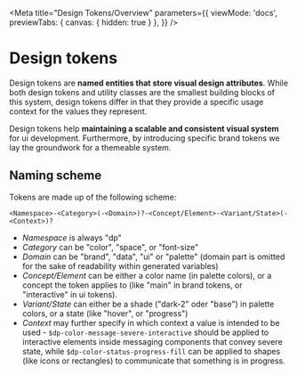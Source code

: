 
<Meta
  title="Design Tokens/Overview"
  parameters={{
    viewMode: 'docs',
    previewTabs: {
      canvas: {
        hidden: true
      }
    },
  }} />

# Design tokens

Design tokens are **named entities that store visual design attributes**. While both design tokens and utility classes
are the smallest building blocks of this system, design tokens differ in that they provide a specific usage context
for the values they represent.

Design tokens help **maintaining a scalable and consistent visual system** for ui development. Furthermore, by introducing
specific brand tokens we lay the groundwork for a themeable system.

## Naming scheme

Tokens are made up of the following scheme:

```
<Namespace>-<Category>(-<Domain>)?-<Concept/Element>-<Variant/State>(-<Context>)?
```

- *Namespace* is always "dp"
- *Category* can be "color", "space", or "font-size"
- *Domain* can be "brand", "data", "ui" or "palette" (domain part is omitted for the sake of readability within generated variables)
- *Concept/Element* can be either a color name (in palette colors), or a concept the token applies to (like "main" in brand tokens,
  or "interactive" in ui tokens).
- *Variant/State* can either be a shade ("dark-2" oder "base") in palette colors, or a state (like "hover", or "progress")
- *Context* may further specify in which context a value is intended to be used - `$dp-color-message-severe-interactive`
  should be applied to interactive elements inside messaging components that convey severe state, while
  `$dp-color-status-progress-fill` can be applied to shapes (like icons or rectangles) to communicate that something is in progress.

